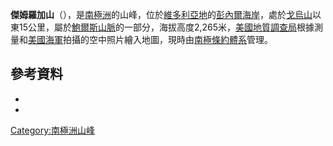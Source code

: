 {{coord|71|20|S|163|6|E|source:GNIS|display=title}}

'''傑姆羅加山'''（{{lang-en|Mount Jamroga}}），是[[南極洲|南極洲]]的山峰，位於[[維多利亞地|維多利亞地]]的[[彭內爾海岸|彭內爾海岸]]，處於[[戈烏山|戈烏山]]以東15公里，屬於[[鮑爾斯山脈|鮑爾斯山脈]]的一部分，海拔高度2,265米，[[美國地質調查局|美國地質調查局]]根據測量和[[美國海軍|美國海軍]]拍攝的空中照片繪入地圖，現時由[[南極條約體系|南極條約體系]]管理。

==參考資料==
*{{cite gnis | type = antarid | id = 7469| name = Jamroga, Mount | accessdate = 2012-07-17}}
*{{usgs-gazetteer|id=7469|name=Jamroga, Mount}}

{{Antarctica-geo-stub}}
[[Category:南極洲山峰|Category:南極洲山峰]]